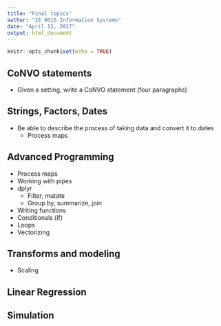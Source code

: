```yaml
---
title: "Final topics"
author: "IE 0015 Information Systems"
date: "April 12, 2017"
output: html_document
---
```


```r
knitr::opts_chunk$set(echo = TRUE)
```

## CoNVO statements

- Given a setting, write a CoNVO statement (four paragraphs)

## Strings, Factors, Dates

- Be able to describe the process of taking data and convert it to dates
    -  Process maps

## Advanced Programming

-  Process maps
-  Working with pipes
-  dplyr
    -  Filter, mutate
    -  Group by, summarize, join
-  Writing functions
-  Conditionals (if)
-  Loops
-  Vectorizing

## Transforms and modeling

-  Scaling

## Linear Regression


## Simulation